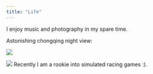 ```yaml
---
title: "Life"
---
```

I enjoy music and photography in my spare time. 

Astonishing chongqing night view:

![](2222.jpg)

![](CQ-2.jpg)
Recently I am a rookie into simulated racing games :).
